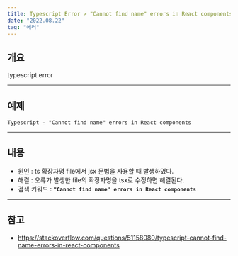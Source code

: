 ```yaml
---
title: Typescript Error > "Cannot find name" errors in React components
date: "2022.08.22"
tag: "에러"
---
```


## 개요

typescript error

---

## 예제

`Typescript - "Cannot find name" errors in React components`

---

## 내용

- 원인 : ts 확장자명 file에서 jsx 문법을 사용할 때 발생하였다.
- 해결 : 오류가 발생한 file의 확장자명을 tsx로 수정하면 해결된다.
- 검색 키워드 : **`"Cannot find name" errors in React components`**

---

## 참고

- https://stackoverflow.com/questions/51158080/typescript-cannot-find-name-errors-in-react-components
